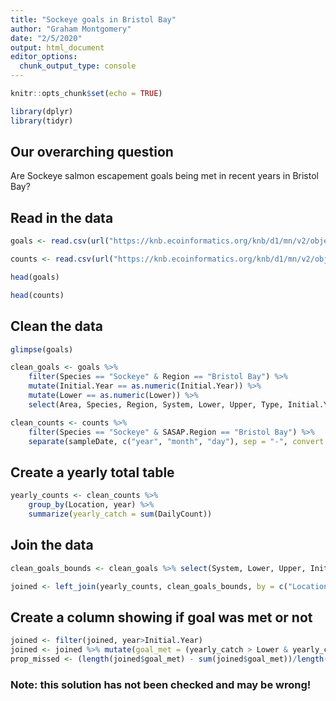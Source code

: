 ```yaml
---
title: "Sockeye goals in Bristol Bay"
author: "Graham Montgomery"
date: "2/5/2020"
output: html_document
editor_options: 
  chunk_output_type: console
---
```


```r
knitr::opts_chunk$set(echo = TRUE)
```

```r
library(dplyr)
library(tidyr)
```

## Our overarching question
Are Sockeye salmon escapement goals being met in recent years in Bristol Bay?

## Read in the data

```r
goals <- read.csv(url("https://knb.ecoinformatics.org/knb/d1/mn/v2/object/knb.92014.1", method = "libcurl"), stringsAsFactors = FALSE)

counts <- read.csv(url("https://knb.ecoinformatics.org/knb/d1/mn/v2/object/urn%3Auuid%3Af119a05b-bbe7-4aea-93c6-85434dcb1c5e", method = "libcurl"), stringsAsFactors = FALSE)

head(goals)

head(counts)
```

## Clean the data

```r
glimpse(goals)

clean_goals <- goals %>%  
    filter(Species == "Sockeye" & Region == "Bristol Bay") %>% 
    mutate(Initial.Year == as.numeric(Initial.Year)) %>% 
    mutate(Lower == as.numeric(Lower)) %>% 
    select(Area, Species, Region, System, Lower, Upper, Type, Initial.Year)

clean_counts <- counts %>% 
    filter(Species == "Sockeye" & SASAP.Region == "Bristol Bay") %>%
    separate(sampleDate, c("year", "month", "day"), sep = "-", convert = TRUE) 
```

## Create a yearly total table

```r
yearly_counts <- clean_counts %>% 
    group_by(Location, year) %>% 
    summarize(yearly_catch = sum(DailyCount))
```

## Join the data

```r

clean_goals_bounds <- clean_goals %>% select(System, Lower, Upper, Initial.Year)

joined <- left_join(yearly_counts, clean_goals_bounds, by = c("Location" = "System"))

```

## Create a column showing if goal was met or not

```r

joined <- filter(joined, year>Initial.Year)
joined <- joined %>% mutate(goal_met = (yearly_catch > Lower & yearly_catch < Upper))
prop_missed <- (length(joined$goal_met) - sum(joined$goal_met))/length(joined$goal_met)

```


### Note: this solution has not been checked and may be wrong!




